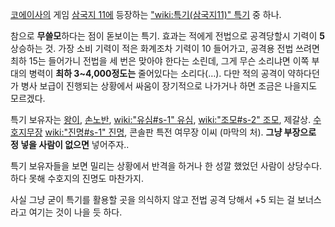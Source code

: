[[코에이]]사의 게임 [[삼국지 11]]에 등장하는 [["wiki:특기(삼국지11)" 특기]] 중 하나.

참으로 '''무쓸모'''하다는 점이 돋보이는 특기. 
효과는 적에게 전법으로 공격당할시 기력이 '''5''' 상승하는 것. 가장 소비 기력이 적은 화계조차 기력이 10 들어가고, 공격용 전법 쓰려면 최하 15는 들어가니 전법을 세 번은 맞아야 한다는 소린데, 그게 무슨 소리냐면 이쪽 부대의 병력이 '''최하 3~4,000정도는''' 줄어있다는 소리다(…). 다만 적의 공격이 약하다던가 병사 보급이 진행되는 상황에서 싸움이 장기적으로 나가거나 하면 조금은 나을지도 모르겠다.

특기 보유자는 [[왕이]], [[손노반]], [[wiki:"유심#s-1" 유심]], [[wiki:"조모#s-2" 조모]], 제갈상. [[수호지]]무장 [[wiki:"진명#s-1" 진명]], 콘솔판 특전 여무장 이씨 (마막의 처). '''그냥 부장으로 정 넣을 사람이 없으면''' 넣어주자..

특기 보유자들을 보면 밀리는 상황에서 반격을 하거나 한 성깔 했었던 사람이 상당수다. 하다 못해 수호지의 진명도 마찬가지.

사실 그냥 굳이 특기를 활용할 곳을 의식하지 않고 전법 공격 당해서 +5 되는 걸 보너스라고 여기는 것이 나을 듯 하다.
